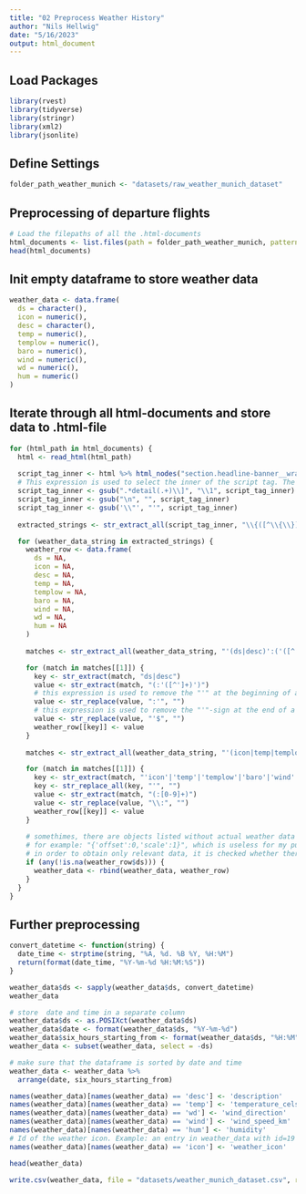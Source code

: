 ```yaml
---
title: "02 Preprocess Weather History"
author: "Nils Hellwig"
date: "5/16/2023"
output: html_document
---
```


## Load Packages

```r
library(rvest)
library(tidyverse)
library(stringr)
library(xml2)
library(jsonlite)
```

## Define Settings

```r
folder_path_weather_munich <- "datasets/raw_weather_munich_dataset"
```

## Preprocessing of departure flights

```r
# Load the filepaths of all the .html-documents
html_documents <- list.files(path = folder_path_weather_munich, pattern = "\\.html$", full.names = TRUE)
head(html_documents)
```

## Init empty dataframe to store weather data

```r
weather_data <- data.frame(
  ds = character(),
  icon = numeric(),
  desc = character(),
  temp = numeric(),
  templow = numeric(),
  baro = numeric(),
  wind = numeric(),
  wd = numeric(),
  hum = numeric()
)
```

## Iterate through all html-documents and store data to .html-file

```r
for (html_path in html_documents) {
  html <- read_html(html_path)
  
  script_tag_inner <- html %>% html_nodes("section.headline-banner__wrap script:nth-child(2)") %>% html_text()
  # This expression is used to select the inner of the script tag. The weather data is stored in a JavaScript variable inside a <script>-tag
  script_tag_inner <- gsub(".*detail(.+)\\]", "\\1", script_tag_inner)
  script_tag_inner <- gsub("\n", "", script_tag_inner)
  script_tag_inner <- gsub('\\"', "'", script_tag_inner)
  
  extracted_strings <- str_extract_all(script_tag_inner, "\\{([^\\{\\}]*)\\}")[[1]]

  for (weather_data_string in extracted_strings) {
    weather_row <- data.frame(
      ds = NA,
      icon = NA,
      desc = NA,
      temp = NA,
      templow = NA,
      baro = NA,
      wind = NA,
      wd = NA,
      hum = NA
    )
    
    matches <- str_extract_all(weather_data_string, "'(ds|desc)':('([^']+)')")

    for (match in matches[[1]]) {
      key <- str_extract(match, "ds|desc")
      value <- str_extract(match, "(:'([^']+)')")
      # this expression is used to remove the "'" at the beginning of a string stored in the JavaScript object as well as the colon before the value
      value <- str_replace(value, ":'", "")
      # this expression is used to remove the "'"-sign at the end of a string stored in the JavaScript object
      value <- str_replace(value, "'$", "")
      weather_row[[key]] <- value
    }
  
    matches <- str_extract_all(weather_data_string, "'(icon|temp|templow|baro|wind|wd|hum)':[0-9]+")

    for (match in matches[[1]]) {
      key <- str_extract(match, "'icon'|'temp'|'templow'|'baro'|'wind'|'wd'|'hum'")
      key <- str_replace_all(key, "'", "")
      value <- str_extract(match, "(:[0-9]+)")
      value <- str_replace(value, "\\:", "")
      weather_row[[key]] <- value
    }
    
    # somethimes, there are objects listed without actual weather data for a specific point in time. 
    # for example: "{'offset':0,'scale':1}", which is useless for my purpose.
    # in order to obtain only relevant data, it is checked whether there is the column "ds" or not
    if (any(!is.na(weather_row$ds))) {
      weather_data <- rbind(weather_data, weather_row)
    }
  }
}
```

## Further preprocessing

```r
convert_datetime <- function(string) {
  date_time <- strptime(string, "%A, %d. %B %Y, %H:%M")
  return(format(date_time, "%Y-%m-%d %H:%M:%S"))
}

weather_data$ds <- sapply(weather_data$ds, convert_datetime)
weather_data
```

```r
# store  date and time in a separate column
weather_data$ds <- as.POSIXct(weather_data$ds)
weather_data$date <- format(weather_data$ds, "%Y-%m-%d")
weather_data$six_hours_starting_from <- format(weather_data$ds, "%H:%M")
weather_data <- subset(weather_data, select = -ds)
```

```r
# make sure that the dataframe is sorted by date and time
weather_data <- weather_data %>%
  arrange(date, six_hours_starting_from)
```
```r
names(weather_data)[names(weather_data) == 'desc'] <- 'description'
names(weather_data)[names(weather_data) == 'temp'] <- 'temperature_celsius'
names(weather_data)[names(weather_data) == 'wd'] <- 'wind_direction'
names(weather_data)[names(weather_data) == 'wind'] <- 'wind_speed_km'
names(weather_data)[names(weather_data) == 'hum'] <- 'humidity'
# Id of the weather icon. Example: an entry in weather_data with id=19 can be found here: https://c.tadst.com/gfx/w/svg/wt-19.svg (rain)
names(weather_data)[names(weather_data) == 'icon'] <- 'weather_icon'
```

```r
head(weather_data)
```

```r
write.csv(weather_data, file = "datasets/weather_munich_dataset.csv", row.names = FALSE)
```
